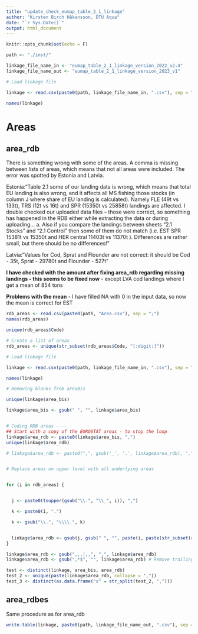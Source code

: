 ```yaml
---
title: "update_check_eumap_table_2_1_linkage"
author: "Kirsten Birch Håkansson, DTU Aqua"
date: "`r Sys.Date()`"
output: html_document
---
```


```r
knitr::opts_chunk$set(echo = F)

path <- "./inst/"

linkage_file_name_in <- "eumap_table_2_1_linkage_version_2022_v2.4"
linkage_file_name_out <- "eumap_table_2_1_linkage_version_2023_v1"

```

```r
# Load linkage file

linkage <- read.csv(paste0(path, linkage_file_name_in, ".csv"), sep = ";", header = T)

names(linkage)
```

# Areas
## area_rdb
There is something wrong with some of the areas. A comma is missing between lists of areas, which means that not all areas were included. The error was spotted by Estonia and Latvia.

Estonia:"Table 2.1 some of our landing data is wrong, which means that total EU landing is also wrong, and it affects all MS fishing those stocks (in column J where share of EU landing is calculated). Namely FLE (49t vs 133t), TRS (12t vs 16t) and SPR (15350t vs 25858t) landings are affected. I double checked our uploaded data files – those were correct, so something has happened in the RDB either while extracting the data or during uploading... 
a.	Also if you compare the landings between sheets “2.1 Stocks” and “2.1 Control” then some of them do not match (i.e. EST SPR 15381t vs 15350t and HER central 11403t vs 11370t ). Differences are rather small, but there should be no differences!"

Latvia:"Values for Cod, Sprat and Flounder are not correct: it should be Cod - 35t, Sprat - 29780t and Flounder - 527t"

**I have checked with the amount after fixing area_rdb regarding missing landings - this seems to be fixed now** - except LVA cod landings where I get a mean of 854 tons

**Problems with the mean** - I have filled NA with 0 in the input data, so now the mean is correct for EST

```r
rdb_areas <- read.csv(paste0(path, "Area.csv"), sep = ";")
names(rdb_areas)

unique(rdb_areas$Code)

# Create a list of areas
rdb_areas <- unique(str_subset(rdb_areas$Code, "[:digit:]"))

# Load linkage file

linkage <- read.csv(paste0(path, linkage_file_name_in, ".csv"), sep = ";", header = T)

names(linkage)

# Removing blanks from areaBis

unique(linkage$area_bis)

linkage$area_bis <- gsub(" ", "", linkage$area_bis)


# Coding RDB areas ----
## Start with a copy of the EUROSTAT areas - to stop the loop
linkage$area_rdb <- paste0(linkage$area_bis, ",")
unique(linkage$area_rdb)

# linkage$area_rdb <- paste0(",", gsub('_', '.', linkage$area_rdb), ",") # , add to make the gsub a bit easier


# Replace areas on upper level with all underlying areas


for (i in rdb_areas) {


  j <- paste0(toupper(gsub("\\.", "\\_", i)), ",")

  k <- paste0(i, ".")

  k <- gsub("\\.", "\\\\.", k)


  linkage$area_rdb <- gsub(j, gsub(" ", "", paste(i, paste(str_subset(rdb_areas, k), collapse = ","), ",", sep = ",")), linkage$area_rdb)
}

linkage$area_rdb <- gsub(",,,|,,", ",", linkage$area_rdb)
linkage$area_rdb <- gsub(",*$", "", linkage$area_rdb) # Remove trailing comma

test <- distinct(linkage, area_bis, area_rdb)
test_2 <- unique(paste(linkage$area_rdb, collapse = ","))
test_3 <- distinct(as.data.frame("x" = str_split(test_2, ",")))
```

## area_rdbes
Same procedure as for area_rdb

```r
write.table(linkage, paste0(path, linkage_file_name_out, ".csv"), sep = ";")
```


